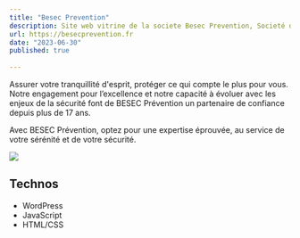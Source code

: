 ```yaml
---
title: "Besec Prevention"
description: Site web vitrine de la societe Besec Prevention, Societé de sécurité privée situé a Lyon 3.
url: https://besecprevention.fr
date: "2023-06-30"
published: true
  
---
```

Assurer votre tranquillité d'esprit, protéger ce qui compte le plus pour vous. Notre engagement pour l’excellence et notre capacité à évoluer avec les enjeux de la sécurité font de BESEC Prévention un partenaire de confiance depuis plus de 17 ans.

Avec BESEC Prévention, optez pour une expertise éprouvée, au service de votre sérénité et de votre sécurité.


[![](/besec.png)](https://besecprevention.fr)

## Technos

- WordPress
- JavaScript
- HTML/CSS